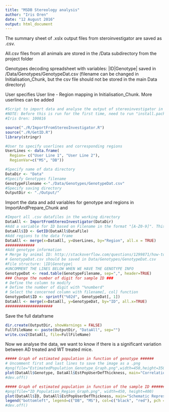 ```yaml
---
title: "MSDB Stereology analysis"
author: "Iris Oren"
date: "12 August 2016"
output: html_document
---
```


The summary sheet of .xslx output files from steroinvestigator are saved as .csv.

All.csv files from all animals are stored in the /Data subdirectory from the project folder

Genotypes decoding spreadsheet with variables:  |ID|Genotype| saved in /Data/Genotypes/GenotypeDat.csv (filename can be changed in Initialisation_Chunk, but the csv file should not be stored in the main Data directory)

User specifies User line - Region mapping in Initialisation_Chunk. More userlines can be added

```r
#Script to import data and analyse the output of stereoinvestigator in R
#NOTE: Before this is run for the first time, need to run "install.packages("stringr")
#Iris Oren: 100816

source("./R/ImportFromStereoInvestigator.R")
source("./R/GetID.R")
library(stringr)

#User to specify userlines and corresponding regions
UserLines <- data.frame(
  Region= c("User Line 1", "User Line 2"), 
  RegionVar=c("MS", "DB"))

#Specify name of data directory
DataDir <- "Data"
#Specify Genotypes filename
GenotypeFilename <-"./Data/Genotypes/GenotypeDat.csv"
#Specify saving directory
OutputDir <- "./Output/"
```

Import the data and add variables for genotype and regions  in ImportAndPrepare_Chunk and 
```r
#Import all .csv datafiles in the working directory
DataAll <- ImportFromStereoInvestigator(DataDir)
#Add a variable for ID based on Filename in the format "[A-Z0-9]". This gives an error which can be ignored
DataAll$ID <- GetID(DataAll$DataFile)
#Add regions to the data frame
DataAll <- merge(x=DataAll, y=UserLines, by="Region", all.x = TRUE)
#############
#Add genotype information
# Merge by animal ID: http://stackoverflow.com/questions/1299871/how-to-join-merge-data-frames-inner-outer-left-right
# GenotypeDat.csv should be saved in Data/Genotypes/GenotypeDat.csv
#File structure: |ID|Genotype|
#UNCOMMENT THE LINES BELOW WHEN WE HAVE THE GENOTYPE INFO
GenotypeDat <- read.table(GenotypeFilename, sep=",", header=TRUE)
### Change the number of digit for sample ID ### 
# Define the column to modify
# Define the number of digit with "%numberd"
# Select the concerned column with filename[, col] function
GenotypeDat$ID <- sprintf("%02d", GenotypeDat[, 1])
DataAll <- merge(x=DataAll, y=GenotypeDat, by="ID", all.x=TRUE)
#####################
```



Save the full dataframe
```r
dir.create(OutputDir, showWarnings = FALSE)
FullFileName <- paste(OutputDir, "DataAll", sep="")
write.csv2(DataAll, file=FullFileName)
```

Now we analyse the data, we want to know if there is a significant variation between AD treated and WT treated mice. 

```r

##### Graph of estimated population in function of genotype ######
# Uncomment first and last lines to save the image as a .png 
#png(file="EstimatedPopulation_Genotype_Graph.png",width=450,height=350)
plot(DataAll$Genotype, DataAll$EstPopUserDefThickness, main="Correlation between genotype and estimated population", col.main="red", ylab="Estimated Population")
#dev.off()

##### Graph of estimated population in function of the sample ID #######
#png(file="ID_Population_Region_Graph.png", width=450, height=400)
plot(DataAll$ID, DataAll$EstPopUserDefThickness, main="Schematic Representation of Data", col.main="red", ylab="Estimated Population", xlab="Brain ID", col=as.factor(DataAll$RegionVar))
legend("bottomleft", legend=c("DB", "MS"), col=c("black", "red"), pch = c(1,1))
#dev.off()

```




